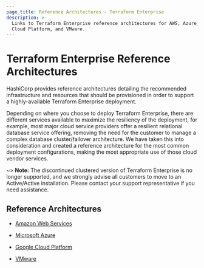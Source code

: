 ```yaml
---
page_title: Reference Architectures - Terraform Enterprise
description: >-
  Links to Terraform Enterprise reference architectures for AWS, Azure, Google
  Cloud Platform, and VMware.
---
```


# Terraform Enterprise Reference Architectures

HashiCorp provides reference architectures detailing the recommended
infrastructure and resources that should be provisioned in order to
support a highly-available Terraform Enterprise deployment.

Depending on where you choose to deploy Terraform Enterprise,
there are different services available to maximize the resiliency of
the deployment, for example, most major cloud service providers offer
a resilient relational database service offering, removing the need
for the customer to manage a complex database cluster/failover
architecture. We have taken this into consideration and created a
reference architecture for the most common deployment configurations,
making the most appropriate use of those cloud vendor services.

~> **Note:** The discontinued clustered version of Terraform Enterprise is no longer supported, and we strongly advise all customers to move to an Active/Active installation. Please contact your support representative if you need assistance.

## Reference Architectures

- [Amazon Web Services](/terraform/enterprise/deploy/replicated/architecture/reference-architecture/aws)

- [Microsoft Azure](/terraform/enterprise/deploy/replicated/architecture/reference-architecture/azure)

- [Google Cloud Platform](/terraform/enterprise/deploy/replicated/architecture/reference-architecture/gcp)

- [VMware](/terraform/enterprise/deploy/replicated/architecture/reference-architecture/vmware)
